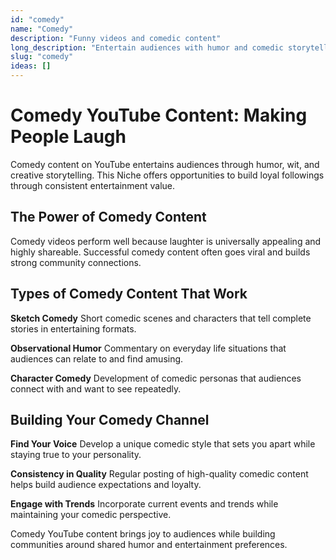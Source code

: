 ```yaml
---
id: "comedy"
name: "Comedy"
description: "Funny videos and comedic content"
long_description: "Entertain audiences with humor and comedic storytelling."
slug: "comedy"
ideas: []
---
```


# Comedy YouTube Content: Making People Laugh

Comedy content on YouTube entertains audiences through humor, wit, and creative storytelling. This Niche offers opportunities to build loyal followings through consistent entertainment value.

## The Power of Comedy Content

Comedy videos perform well because laughter is universally appealing and highly shareable. Successful comedy content often goes viral and builds strong community connections.

## Types of Comedy Content That Work

**Sketch Comedy**
Short comedic scenes and characters that tell complete stories in entertaining formats.

**Observational Humor**
Commentary on everyday life situations that audiences can relate to and find amusing.

**Character Comedy**
Development of comedic personas that audiences connect with and want to see repeatedly.

## Building Your Comedy Channel

**Find Your Voice**
Develop a unique comedic style that sets you apart while staying true to your personality.

**Consistency in Quality**
Regular posting of high-quality comedic content helps build audience expectations and loyalty.

**Engage with Trends**
Incorporate current events and trends while maintaining your comedic perspective.

Comedy YouTube content brings joy to audiences while building communities around shared humor and entertainment preferences.
